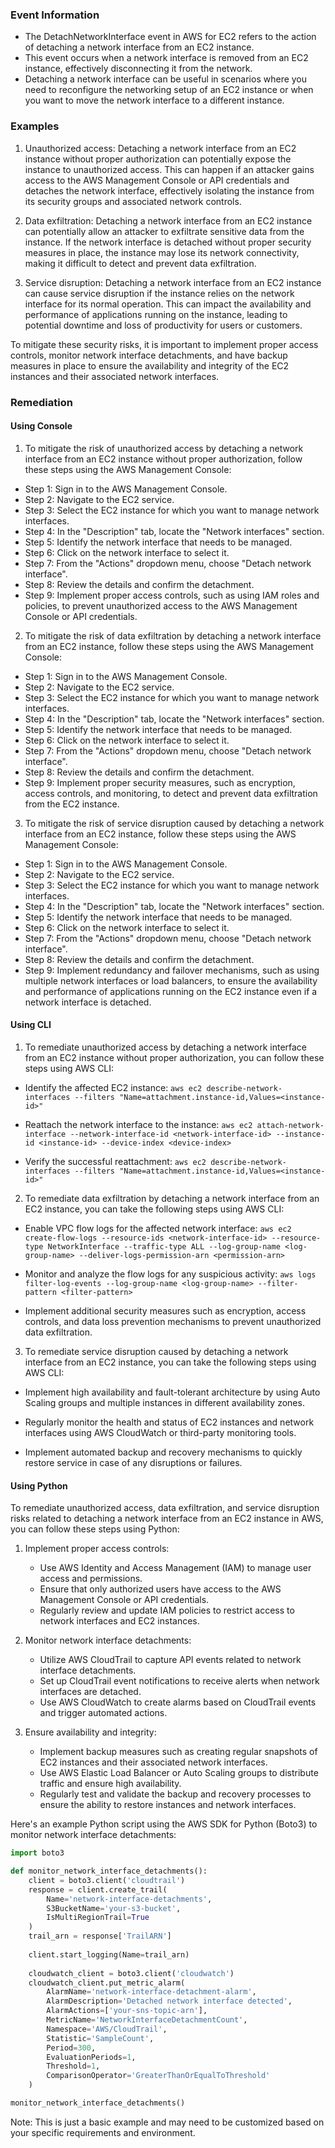 
### Event Information

- The DetachNetworkInterface event in AWS for EC2 refers to the action of detaching a network interface from an EC2 instance.
- This event occurs when a network interface is removed from an EC2 instance, effectively disconnecting it from the network.
- Detaching a network interface can be useful in scenarios where you need to reconfigure the networking setup of an EC2 instance or when you want to move the network interface to a different instance.


### Examples

1. Unauthorized access: Detaching a network interface from an EC2 instance without proper authorization can potentially expose the instance to unauthorized access. This can happen if an attacker gains access to the AWS Management Console or API credentials and detaches the network interface, effectively isolating the instance from its security groups and associated network controls.

2. Data exfiltration: Detaching a network interface from an EC2 instance can potentially allow an attacker to exfiltrate sensitive data from the instance. If the network interface is detached without proper security measures in place, the instance may lose its network connectivity, making it difficult to detect and prevent data exfiltration.

3. Service disruption: Detaching a network interface from an EC2 instance can cause service disruption if the instance relies on the network interface for its normal operation. This can impact the availability and performance of applications running on the instance, leading to potential downtime and loss of productivity for users or customers.

To mitigate these security risks, it is important to implement proper access controls, monitor network interface detachments, and have backup measures in place to ensure the availability and integrity of the EC2 instances and their associated network interfaces.

### Remediation

#### Using Console

1. To mitigate the risk of unauthorized access by detaching a network interface from an EC2 instance without proper authorization, follow these steps using the AWS Management Console:

- Step 1: Sign in to the AWS Management Console.
- Step 2: Navigate to the EC2 service.
- Step 3: Select the EC2 instance for which you want to manage network interfaces.
- Step 4: In the "Description" tab, locate the "Network interfaces" section.
- Step 5: Identify the network interface that needs to be managed.
- Step 6: Click on the network interface to select it.
- Step 7: From the "Actions" dropdown menu, choose "Detach network interface".
- Step 8: Review the details and confirm the detachment.
- Step 9: Implement proper access controls, such as using IAM roles and policies, to prevent unauthorized access to the AWS Management Console or API credentials.

2. To mitigate the risk of data exfiltration by detaching a network interface from an EC2 instance, follow these steps using the AWS Management Console:

- Step 1: Sign in to the AWS Management Console.
- Step 2: Navigate to the EC2 service.
- Step 3: Select the EC2 instance for which you want to manage network interfaces.
- Step 4: In the "Description" tab, locate the "Network interfaces" section.
- Step 5: Identify the network interface that needs to be managed.
- Step 6: Click on the network interface to select it.
- Step 7: From the "Actions" dropdown menu, choose "Detach network interface".
- Step 8: Review the details and confirm the detachment.
- Step 9: Implement proper security measures, such as encryption, access controls, and monitoring, to detect and prevent data exfiltration from the EC2 instance.

3. To mitigate the risk of service disruption caused by detaching a network interface from an EC2 instance, follow these steps using the AWS Management Console:

- Step 1: Sign in to the AWS Management Console.
- Step 2: Navigate to the EC2 service.
- Step 3: Select the EC2 instance for which you want to manage network interfaces.
- Step 4: In the "Description" tab, locate the "Network interfaces" section.
- Step 5: Identify the network interface that needs to be managed.
- Step 6: Click on the network interface to select it.
- Step 7: From the "Actions" dropdown menu, choose "Detach network interface".
- Step 8: Review the details and confirm the detachment.
- Step 9: Implement redundancy and failover mechanisms, such as using multiple network interfaces or load balancers, to ensure the availability and performance of applications running on the EC2 instance even if a network interface is detached.

#### Using CLI

1. To remediate unauthorized access by detaching a network interface from an EC2 instance without proper authorization, you can follow these steps using AWS CLI:

- Identify the affected EC2 instance: `aws ec2 describe-network-interfaces --filters "Name=attachment.instance-id,Values=<instance-id>"`

- Reattach the network interface to the instance: `aws ec2 attach-network-interface --network-interface-id <network-interface-id> --instance-id <instance-id> --device-index <device-index>`

- Verify the successful reattachment: `aws ec2 describe-network-interfaces --filters "Name=attachment.instance-id,Values=<instance-id>"`

2. To remediate data exfiltration by detaching a network interface from an EC2 instance, you can take the following steps using AWS CLI:

- Enable VPC flow logs for the affected network interface: `aws ec2 create-flow-logs --resource-ids <network-interface-id> --resource-type NetworkInterface --traffic-type ALL --log-group-name <log-group-name> --deliver-logs-permission-arn <permission-arn>`

- Monitor and analyze the flow logs for any suspicious activity: `aws logs filter-log-events --log-group-name <log-group-name> --filter-pattern <filter-pattern>`

- Implement additional security measures such as encryption, access controls, and data loss prevention mechanisms to prevent unauthorized data exfiltration.

3. To remediate service disruption caused by detaching a network interface from an EC2 instance, you can take the following steps using AWS CLI:

- Implement high availability and fault-tolerant architecture by using Auto Scaling groups and multiple instances in different availability zones.

- Regularly monitor the health and status of EC2 instances and network interfaces using AWS CloudWatch or third-party monitoring tools.

- Implement automated backup and recovery mechanisms to quickly restore service in case of any disruptions or failures.

#### Using Python

To remediate unauthorized access, data exfiltration, and service disruption risks related to detaching a network interface from an EC2 instance in AWS, you can follow these steps using Python:

1. Implement proper access controls:
   - Use AWS Identity and Access Management (IAM) to manage user access and permissions.
   - Ensure that only authorized users have access to the AWS Management Console or API credentials.
   - Regularly review and update IAM policies to restrict access to network interfaces and EC2 instances.

2. Monitor network interface detachments:
   - Utilize AWS CloudTrail to capture API events related to network interface detachments.
   - Set up CloudTrail event notifications to receive alerts when network interfaces are detached.
   - Use AWS CloudWatch to create alarms based on CloudTrail events and trigger automated actions.

3. Ensure availability and integrity:
   - Implement backup measures such as creating regular snapshots of EC2 instances and their associated network interfaces.
   - Use AWS Elastic Load Balancer or Auto Scaling groups to distribute traffic and ensure high availability.
   - Regularly test and validate the backup and recovery processes to ensure the ability to restore instances and network interfaces.

Here's an example Python script using the AWS SDK for Python (Boto3) to monitor network interface detachments:

```python
import boto3

def monitor_network_interface_detachments():
    client = boto3.client('cloudtrail')
    response = client.create_trail(
        Name='network-interface-detachments',
        S3BucketName='your-s3-bucket',
        IsMultiRegionTrail=True
    )
    trail_arn = response['TrailARN']
    
    client.start_logging(Name=trail_arn)
    
    cloudwatch_client = boto3.client('cloudwatch')
    cloudwatch_client.put_metric_alarm(
        AlarmName='network-interface-detachment-alarm',
        AlarmDescription='Detached network interface detected',
        AlarmActions=['your-sns-topic-arn'],
        MetricName='NetworkInterfaceDetachmentCount',
        Namespace='AWS/CloudTrail',
        Statistic='SampleCount',
        Period=300,
        EvaluationPeriods=1,
        Threshold=1,
        ComparisonOperator='GreaterThanOrEqualToThreshold'
    )

monitor_network_interface_detachments()
```

Note: This is just a basic example and may need to be customized based on your specific requirements and environment.

